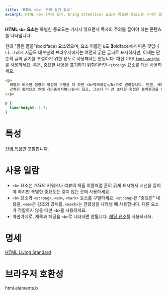 ```yaml
---
title: 'HTML <b>: 주의 끌기 요소'
excerpt: HTML <b> (주의 끌기, bring attention) 요소는 특별한 중요도는 가지지 않으면서 독자의 주의를 끌어야 하는 콘텐츠를 나타냅니다.
---
```


**HTML `<b>` 요소**는 특별한 중요도는 가지지 않으면서 독자의 주의를 끌어야 하는 콘텐츠를 나타냅니다.

원래 "굵은 글꼴"(boldface) 요소였으며, 요소 이름인 `b`도 **B**oldface에서 따온 것입니다. 그래서 지금도 대부분의 브라우저에서는 여전히 굵은 글씨로 표시하지만, 이제는 단순히 글씨 굵기를 조절하기 위한 용도로 사용해서는 안됩니다. 대신 CSS [`font-weight`](https://developer.mozilla.org/en-US/docs/Web/CSS/font-weight)를 사용하세요. 혹은, 중요한 내용을 표기하기 위함이라면 `<strong>` 요소를 대신 사용하세요.

<Demo height={120} />

```html name=demo
<p>
  태양과 비슷한 질량의 항성이 수명을 다 하면 <b>백색왜성</b>으로 변화합니다. 반면, 태양 질량의 약 세 배 정도의 항성은
  강력한 중력으로 인해 <b>중성자별</b>이 되고, 그보다 더 큰 초대형 항성은 중력붕괴를 이기지 못해 <b>블랙홀</b>이 됩니다.
</p>
```

```css name=demo sub
p {
  line-height: 1.7;
}
```

# 특성

[전역 특성](/docs/Web/HTML/Global_attributes)만 포함합니다.

# 사용 일람

- `<b>` 요소는 개요의 키워드나 리뷰의 제품 이름처럼 흔히 굵게 표시해서 시선을 끌어야 하지만 특별한 중요도는 갖지 않는 곳에 사용하세요.
- `<b>` 요소와 `<strong>`, `<em>`, `<mark>` 요소를 구별하세요. `<strong>`은 "중요한" 내용을, `<em>`은 강조와 강세를, `<mark>`는 관련성을 나타낼 때 사용합니다. 다른 요소가 적합하지 않을 때만 `<b>`를 사용하세요.
- 마찬가지로, 제목과 헤딩을 `<b>`로 나타내면 안됩니다. [헤딩 요소](./Heading_Elements)를 사용하세요.

# 명세

[HTML Living Standard](https://html.spec.whatwg.org/multipage/semantics.html#the-b-element)

# 브라우저 호환성

<BrowserCompat>html.elements.b</BrowserCompat>
